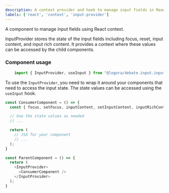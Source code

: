 ```yaml
---
description: A context provider and hook to manage input fields in React.
labels: ['react', 'context', 'input-provider']
---
```


A component to manage input fields using React context.

InputProvider stores the state of the input fields including focus, reset, input content, and input rich content. It provides a context where these values can be accessed by the child components.

### Component usage

```js
    import { InputProvider, useInput } from "@logora/debate.input.input_provider";
```

To use the `InputProvider`, you need to wrap it around your components that need to access the input state. The state values can be accessed using the `useInput` hook.

```js
const ConsumerComponent = () => {
  const { focus, setFocus, inputContent, setInputContent, inputRichContent, setInputRichContent, reset, setReset } = useInput();

  // Use the state values as needed
  // ...

  return (
    // JSX for your component
    // ...
  );
}

const ParentComponent = () => {
  return (
    <InputProvider>
      <ConsumerComponent />
    </InputProvider>
  );
}
```